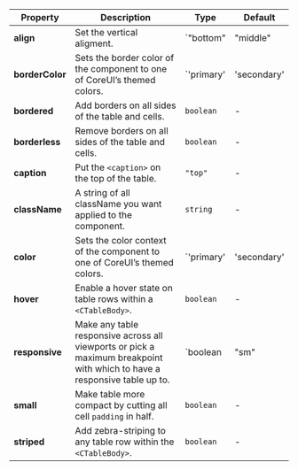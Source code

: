 | Property | Description | Type | Default |
| --- | --- | --- | --- |
| **align** | Set the vertical aligment. | `"bottom" | "middle" | "top"` | - |
| **borderColor** | Sets the border color of the component to one of CoreUI’s themed colors. | `'primary' | 'secondary' | 'success' | 'danger' | 'warning' | 'info' | 'dark' | 'light' | string` | - |
| **bordered** | Add borders on all sides of the table and cells. | `boolean` | - |
| **borderless** | Remove borders on all sides of the table and cells. | `boolean` | - |
| **caption** | Put the `<caption>` on the top of the table. | `"top"` | - |
| **className** | A string of all className you want applied to the component. | `string` | - |
| **color** | Sets the color context of the component to one of CoreUI’s themed colors. | `'primary' | 'secondary' | 'success' | 'danger' | 'warning' | 'info' | 'dark' | 'light' | string` | - |
| **hover** | Enable a hover state on table rows within a `<CTableBody>`. | `boolean` | - |
| **responsive** | Make any table responsive across all viewports or pick a maximum breakpoint with which to have a responsive table up to. | `boolean | "sm" | "md" | "lg" | "xl" | "xxl"` | - |
| **small** | Make table more compact by cutting all cell `padding` in half. | `boolean` | - |
| **striped** | Add zebra-striping to any table row within the `<CTableBody>`. | `boolean` | - |

